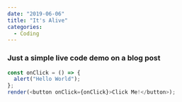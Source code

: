 ```yaml
---
date: "2019-06-06"
title: "It's Alive"
categories:
  - Coding
---
```


### Just a simple live code demo on a blog post

```js react-live
const onClick = () => {
  alert("Hello World");
};
render(<button onClick={onClick}>Click Me!</button>);
```
